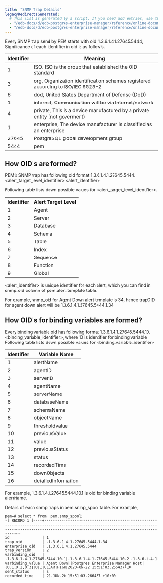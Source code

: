 ```yaml
---
title: "SNMP Trap Details"
legacyRedirectsGenerated:
  # This list is generated by a script. If you need add entries, use the `legacyRedirects` key.
  - "/edb-docs/d/edb-postgres-enterprise-manager/reference/online-documentation/7.15/snmp_trap_details.html"
  - "/edb-docs/d/edb-postgres-enterprise-manager/reference/online-documentation/7.16/snmp_trap_details.html"
---
```


<div id="snmp_trap_details" class="registered_link"></div>

Every SNMP trap send by PEM starts with oid .1.3.6.1.4.1.27645.5444, Significance of each identifier in oid is as follow’s.

| Identifier | Meaning                                                                         |
| ---------- | ------------------------------------------------------------------------------- |
| 1          | ISO, ISO is the group that established the OID standard                         |
| 3          | org, Organization identification schemes registered according to ISO/IEC 6523-2 |
| 6          | dod, United States Department of Defense (DoD)                                  |
| 1          | internet, Communication will be via Internet/network                            |
| 4          | private, This is a device manufactured by a private entity (not goverment)      |
| 1          | enterprise, The device manufacturer is classified as an enterprise              |
| 27645      | PostgreSQL global development group                                             |
| 5444       | pem                                                                             |

## How OID's are formed?

PEM’s SNMP trap has following oid format 1.3.6.1.4.1.27645.5444.&lt;alert_target_level_identifier>.&lt;alert_identifier>

Following table lists down possible values for <span class="title-ref">&lt;alert_target_level_identifier></span>.

| Identifier | Alert Target Level |
| ---------- | ------------------ |
| 1          | Agent              |
| 2          | Server             |
| 3          | Database           |
| 4          | Schema             |
| 5          | Table              |
| 6          | Index              |
| 7          | Sequence           |
| 8          | Function           |
| 9          | Global             |

<span class="title-ref">&lt;alert\_identifier&gt;</span> is unique identifier for each alert, which you can find in <span class="title-ref">snmp\_oid</span> column of <span class="title-ref">pem.alert\_template</span> table.

For example, snmp_oid for <span class="title-ref">Agent Down</span> alert template is 34, hence trapOID for agent down alert will be 1.3.6.1.4.1.27645.5444.1.34

## How OID's for binding variables are formed?

Every binding variable oid has following format 1.3.6.1.4.1.27645.5444.10.&lt;binding_variable_identifier>, where 10 is identifier for binding variable Following table lists down possible values for <span class="title-ref">&lt;binding_variable_identifier></span>

| Identifier | Variable Name       |
| ---------- | ------------------- |
| 1          | alertName           |
| 2          | agentID             |
| 3          | serverID            |
| 4          | agentName           |
| 5          | serverName          |
| 6          | databaseName        |
| 7          | schemaName          |
| 8          | objectName          |
| 9          | thresholdvalue      |
| 10         | previousValue       |
| 11         | value               |
| 12         | previousStatus      |
| 13         | status              |
| 14         | recordedTime        |
| 15         | downObjects         |
| 16         | detailedInformation |

For example, 1.3.6.1.4.1.27645.5444.10.1 is oid for binding variable <span class="title-ref">alertName</span>.

Details of each snmp traps in <span class="title-ref">pem.snmp_spool</span> table. For example,

```
pem=# select * from  pem.snmp_spool;
-[ RECORD 1 ]----+-------------------------------------------------------------------------------------------------------------------------------------------------------------------------------------------------------
id               | 1
trap_oid         | .1.3.6.1.4.1.27645.5444.1.34
enterprise_oid   | .1.3.6.1.4.1.27645.5444
trap_version     | 2
varbinding_oid   | .1.3.6.1.4.1.27645.5444.10.1|.1.3.6.1.4.1.27645.5444.10.2|.1.3.6.1.4.1.27645.5444.10.4|.1.3.6.1.4.1.27645.5444.10.9|.1.3.6.1.4.1.27645.5444.10.10|.1.3.6.1.4.1.27645.5444.10.11|.1.3.6.1.4.1.27645.5444.10.12|.1.3.6.1.4.1.27645.5444.10.13|.1.3.6.1.4.1.27645.5444.10.14
varbinding_value | Agent Down||Postgres Enterprise Manager Host|{0.1,0.2,0.3}|0|1|CLEAR|HIGH|2020-06-22 15:51:03.266437+10
sent_status      | s
recorded_time    | 22-JUN-20 15:51:03.266437 +10:00
```
